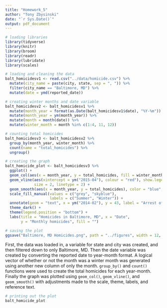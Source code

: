 ```yaml
---
title: "Homework_5"
author: "Tony Zbysinski"
date: "`r Sys.Date()`"
output: pdf_document
---
```


```r
# loading libraries
library(tidyverse)
library(knitr)
library(broom)
library(readr)
library(lubridate)
library(scales)
```

```r
# loading and cleaning the data
balt_homicidesv1 <- read.csv("../data/homicide.csv") %>%
  mutate(city_name = paste(city, state, sep = ", ")) %>%
  filter(city_name == "Baltimore, MD") %>%
  mutate(date = ymd(reported_date))

# creating winter months and date variable
balt_homicidesv2 <- balt_homicidesv1 %>%
  mutate(month_year = format(as.Date(balt_homicidesv1$date), "%Y-%m")) %>%
  mutate(month_year = ym(month_year)) %>%
  mutate(month = month(date)) %>%
  mutate(winter_month = month %in% c(1:4, 11, 12))

# counting total homicides
balt_homicidesv3 <- balt_homicidesv2 %>%
  group_by(month_year, winter_month) %>%
  count(name = "total_homicides") %>%
  ungroup()
```

```r
# creating the graph
balt_homicide_plot <- balt_homicidesv3 %>%
  ggplot() +
  geom_col(aes(x = month_year, y = total_homicides, fill = winter_month)) + 
  geom_vline(aes(xintercept = ym("2015-04"), colour = "red"), show.legend = FALSE, 
             size = 2, linetype = 2) +
  geom_smooth(aes(x = month_year, y = total_homicides), color = "blue", se = FALSE, span = 0.1) +
  scale_fill_manual(values = c("grey", "skyblue"), 
                    labels = c("Summer", "Winter")) +
  annotate(geom = "text", x = ym("2014-02"), y = 43, label = "Arrest of Freddie Gray", color = "White") +
  theme_dark() +
  theme(legend.position = "bottom") +
  labs(title = "Homicides in Baltimore, MD", x = "Date", 
       y = "Monthly homicides", fill = "")

# saving the plot
ggsave("Baltimore, MD Homicides.png", path = "../figures", width = 12, height = 4)
```

First, the data was loaded in, a variable for state and city was created, and then filtered down to only Baltimore, MD. Then the date variable was created by converting the reported date to year-month format. A logical vector of whether or not the month was a winter month was generated using another new column of only the month. `group_by()` and `count()` functions were used to create the total homicides for each year-month. Finally the graph was plotted using `geom_col()`, `geom_vline()`, and `geom_smooth()` with adjustments made to the scale, theme, labels, and reference text.

```r
# printing out the plot
balt_homicide_plot
```

